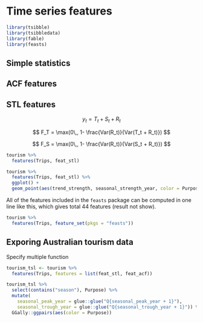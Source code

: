 
# Time series features  

```r
library(tsibble)
library(tsibbledata)
library(fable)
library(feasts)
```


## Simple statistics  


## ACF features  


## STL features  


$$
y_t = T_t + S_t + R_t
$$



$$
F_T = \max(0\,, 1- \frac{Var(R_t)}{Var(T_t + R_t)})
$$

$$
F_S = \max(0\,, 1- \frac{Var(R_t)}{Var(S_t + R_t)})
$$



```r
tourism %>%
  features(Trips, feat_stl)
```

```r
tourism %>%
  features(Trips, feat_stl) %>%
  ggplot() + 
  geom_point(aes(trend_strength, seasonal_strength_year, color = Purpose))
```

All of the features included in the `feasts` package can be computed in one line like this, which gives total 44 features (result not show).  

```r
tourism %>% 
  features(Trips, feature_set(pkgs = "feasts"))
```


## Exporing Australian tourism data  

Specify multiple function

```r
tourism_tsl <- tourism %>%
  features(Trips, features = list(feat_stl, feat_acf))
```


```r
tourism_tsl %>% 
  select(contains("season"), Purpose) %>% 
  mutate(
    seasonal_peak_year = glue::glue("Q{seasonal_peak_year + 1}"),
    seasonal_trough_year = glue::glue("Q{seasonal_trough_year + 1}")) %>%
  GGally::ggpairs(aes(color = Purpose))
```




